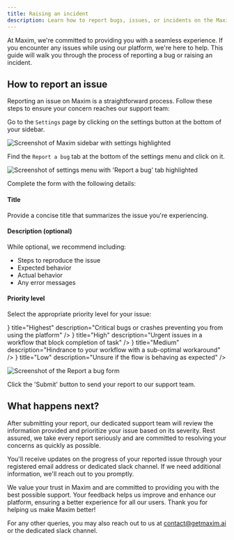 ```yaml
---
title: Raising an incident
description: Learn how to report bugs, issues, or incidents on the Maxim platform. This guide walks you through the process of submitting a report, ensuring your concerns are addressed promptly and efficiently.
---
```



At Maxim, we're committed to providing you with a seamless experience. If you encounter any issues while using our platform, we're here to help. This guide will walk you through the process of reporting a bug or raising an incident.

## How to report an issue

Reporting an issue on Maxim is a straightforward process. Follow these steps to ensure your concern reaches our support team:

<Steps>
<Step title="Navigate to settings">

Go to the `Settings` page by clicking on the settings button at the bottom of your sidebar.

![Screenshot of Maxim sidebar with settings highlighted](/images/docs/support/raising-an-incident/sidebar-highlighted-settings.png)

</Step>
<Step title="Locate the 'Report a bug' tab">

Find the `Report a bug` tab at the bottom of the settings menu and click on it.

![Screenshot of settings menu with 'Report a bug' tab highlighted](/images/docs/support/raising-an-incident/report-a-bug-tab-in-settings.png)

</Step>
<Step title="Fill out the report form">

Complete the form with the following details:

#### Title

Provide a concise title that summarizes the issue you're experiencing.

#### Description (optional)

While optional, we recommend including:

- Steps to reproduce the issue
- Expected behavior
- Actual behavior
- Any error messages

#### Priority level

Select the appropriate priority level for your issue:

<Cards className="sm:grid-cols-2 grid grid-cols-4 gap-4">
	<Card
		icon={<Bug className="h-6 w-6 text-red-500" />}
		title="Highest"
		description="Critical bugs or crashes preventing you from using the platform"
	/>
	<Card
		icon={<Bug className="h-6 w-6 text-orange-500" />}
		title="High"
		description="Urgent issues in a workflow that block completion of task"
	/>
	<Card
		icon={<Bug className="h-6 w-6 text-yellow-500" />}
		title="Medium"
		description="Hindrance to your workflow with a sub-optimal workaround"
	/>
	<Card
		icon={<Bug className="h-6 w-6 text-green-500" />}
		title="Low"
		description="Unsure if the flow is behaving as expected"
	/>
</Cards>

![Screenshot of the Report a bug form](/images/docs/support/raising-an-incident/report-a-bug-form.png)

</Step>
<Step title="Submit your report">

Click the 'Submit' button to send your report to our support team.

</Step>
</Steps>

## What happens next?

After submitting your report, our dedicated support team will review the information provided and prioritize your issue based on its severity. Rest assured, we take every report seriously and are committed to resolving your concerns as quickly as possible.

<Callout type="info" title="Stay updated">

You'll receive updates on the progress of your reported issue through your registered email address or dedicated slack channel. If we need additional information, we'll reach out to you promptly.

</Callout>

We value your trust in Maxim and are committed to providing you with the best possible support. Your feedback helps us improve and enhance our platform, ensuring a better experience for all our users. Thank you for helping us make Maxim better!

For any other queries, you may also reach out to us at [contact@getmaxim.ai](mailto:contact@getmaxim.ai) or the dedicated slack channel.
